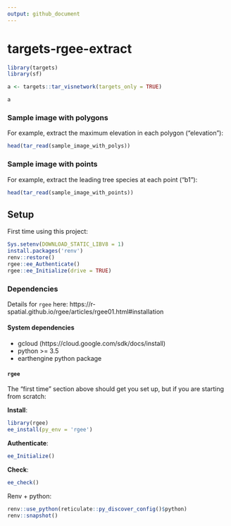 ```yaml
---
output: github_document
---
```



# targets-rgee-extract

```r
library(targets)
library(sf)

a <- targets::tar_visnetwork(targets_only = TRUE)
```

```r
a
```



### Sample image with polygons

For example, extract the maximum elevation in each polygon ("elevation"):

```r
head(tar_read(sample_image_with_polys))
```


### Sample image with points

For example, extract the leading tree species at each point ("b1"):

```r
head(tar_read(sample_image_with_points))
```

<!-- 
### Sample image collections with polygons

### Sample image collections with points
-->

## Setup

First time using this project:

```r
Sys.setenv(DOWNLOAD_STATIC_LIBV8 = 1)
install.packages('renv')
renv::restore()
rgee::ee_Authenticate()
rgee::ee_Initialize(drive = TRUE)
```

### Dependencies

Details for `rgee` here: https://r-spatial.github.io/rgee/articles/rgee01.html#installation

#### System dependencies

- gcloud (https://cloud.google.com/sdk/docs/install)
- python >= 3.5
- earthengine python package


#### `rgee` 

The "first time" section above should get you set up, but if you are starting from scratch: 


**Install**:

```r
library(rgee)
ee_install(py_env = 'rgee')
```


**Authenticate**:

```r
ee_Initialize()
```


**Check**:

```r
ee_check()
```


Renv + python:

```r
renv::use_python(reticulate::py_discover_config()$python)
renv::snapshot()
```
